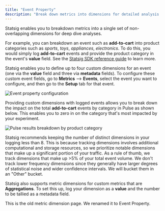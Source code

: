 ```yaml
---
title: "Event Property"
description: "Break down metrics into dimensions for detailed analysis using event properties and metadata fields."
---
```


Statsig enables you to breakdown metrics into a single set of non-overlapping dimensions for deep dive analyses.

For example, you can breakdown an event such as **add-to-cart** into product categories such as _sports_, _toys_, _appliances_, _electronics_. To do this, you would simply log **add-to-cart** events and provide the product category in the event's **value** field. See the [Statsig SDK reference guide](/client/javascript-sdk#event-logging) to learn more.

Statsig enables you to define up to four custom dimensions for an event (one via the **value** field and three via **metadata** fields). To configure these custom event fields, go to **Metrics** --> **Events**, select the event you want to configure, and then go to the **Setup** tab for that event.

<Frame>
  <img src="/images/metrics/event-property-configuration.png" alt="Event property configuration" />
</Frame>

Providing custom dimensions with logged events allows you to break down the impact on the total **add-to-cart** events by category in Pulse as shown below. This enables you to zero in on the category that's most impacted by your experiment.

<Frame>
  <img src="https://user-images.githubusercontent.com/1315028/162332284-259ea614-8cb6-4c9d-aebd-3e41f9092a64.png" alt="Pulse results breakdown by product category" />
</Frame>

Statsig recommends keeping the number of distinct dimensions in your logging less than 8. This is because tracking dimensions involves additional computational and storage resources, so we prioritize notable dimensions that make up a significant portion of your traffic. As a rule of thumb, we track dimensions that make up >5% of your total event volume. We don't track lower frequency dimensions since they generally have larger degrees of statistical noise and wider confidence intervals. We will bucket them in an "Other" bucket.

Statsig also supports metric dimensions for custom metrics that are **Aggregations**. To set this up, log your dimension as a **value** and the number to be tallied as a metadata field.

This is the old metric dimension page. We renamed it to Event Property.
